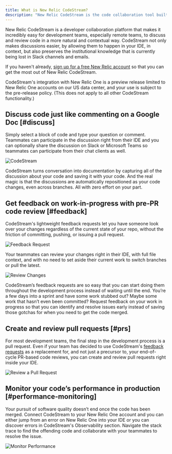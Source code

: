 ```yaml
---
title: What is New Relic CodeStream?
description: "New Relic CodeStream is the code collaboration tool built for remote teams."
---
```


New Relic CodeStream is a developer collaboration platform that makes it incredibly easy for development teams, especially remote teams, to discuss and review code in a more natural and contextual way. CodeStream not only makes discussions easier, by allowing them to happen in your IDE, in context, but also preserves the institutional knowledge that is currently being lost in Slack channels and emails.

If you haven't already, [sign up for a free New Relic account](https://newrelic.com/signup) so that you can get the most out of New Relic CodeStream.

<Callout title="Preview release">
CodeStream's integration with New Relic One is a preview release limited to New Relic One accounts on our US data center, and your use is subject to the pre-release policy. (This does not apply to all other CodeStream functionality.)
</Callout>

## Discuss code just like commenting on a Google Doc [#discuss]

Simply select a block of code and type your question or comment. Teammates can participate in the discussion right from their IDE and you can optionally share the discussion on Slack or Microsoft Teams so teammates can participate from their chat clients as well. 

![CodeStream](./images/DiscussCode1-VSC.gif)

CodeStream turns conversation into documentation by capturing all of the discussion about your code and saving it with your code. And the real magic is that the discussions are automatically repositioned as your code changes, even across branches. All with zero effort on your part.

## Get feedback on work-in-progress with pre-PR code review [#feedback]

CodeStream's lightweight feedback requests let you have someone look over your changes regardless of the current state of your repo, without the friction of committing, pushing, or issuing a pull request.

![Feedback Request](./images/FRRequest-VSC.gif)

Your teammates can review your changes right in their IDE, with full file context, and with no need to set aside their current work to switch branches or pull the latest. 

![Review Changes](./images/FRPerform-VSC.gif)

CodeStream’s feedback requests are so easy that you can start doing them throughout the development process instead of waiting until the end. You’re a few days into a sprint and have some work stubbed out? Maybe some work that hasn’t even been committed? Request feedback on your work in progress so that you can identify and resolve issues early instead of saving those gotchas for when you need to get the code merged.

## Create and review pull requests [#prs]

For most development teams, the final step in the development process is a pull request. Even if your team has decided to use CodeStream's [feedback requests](/docs/codestream/how-use-codestream/request-feedback) as a replacement for, and not just a precursor to, your end-of-cycle PR-based code reviews, you can create and review pull requests right inside your IDE.

![Review a Pull Request](./images/PullRequest-VSC.gif)

## Monitor your code’s performance in production [#performance-monitoring]

Your pursuit of software quality doesn’t end once the code has been merged. Connect CodeStream to your New Relic One account and you can either jump from an error on New Relic One into your IDE or you can discover errors in CodeStream's Observability section. Navigate the stack trace to find the offending code and collaborate with your teammates to resolve the issue.

![Monitor Performance](./images/Observability-VSC.gif)
